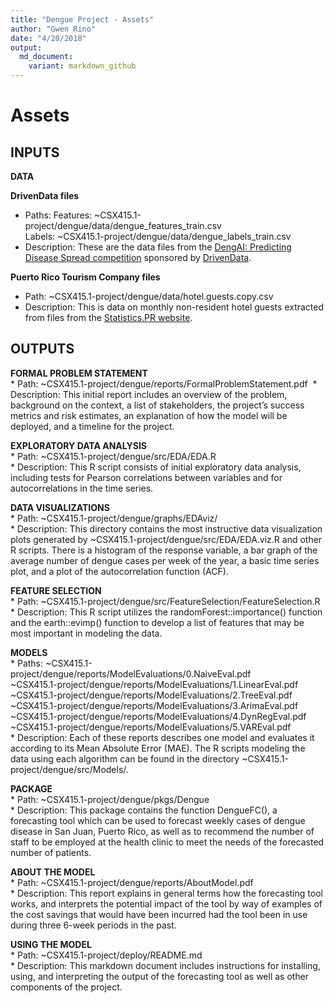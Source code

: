```yaml
---
title: "Dengue Project - Assets"
author: "Gwen Rino"
date: "4/20/2018"
output: 
  md_document:
    variant: markdown_github
---
```


# Assets\

## INPUTS\

**DATA**\

**DrivenData files**\

* Paths: Features: ~CSX415.1-project/dengue/data/dengue_features_train.csv\
         Labels: ~CSX415.1-project/dengue/data/dengue_labels_train.csv\
* Description: These are the data files from the [DengAI: Predicting Disease Spread competition](https://www.drivendata.org/competitions/44/dengai-predicting-disease-spread/) sponsored by [DrivenData](https://www.drivendata.org/).\

**Puerto Rico Tourism Company files**\

* Path: ~CSX415.1-project/dengue/data/hotel.guests.copy.csv\
* Description: This is data on monthly non-resident hotel guests extracted from files from the [Statistics.PR website](https://estadisticas.pr/inventario-de-estadisticas/puerto_rico_tourism_company).\


## OUTPUTS\

**FORMAL PROBLEM STATEMENT**\
* Path: ~CSX415.1-project/dengue/reports/FormalProblemStatement.pdf\  
* Description: This initial report includes an overview of the problem, background on the context, a list of stakeholders, the project's success metrics and risk estimates, an explanation of how the model will be deployed, and a timeline for the project.\

**EXPLORATORY DATA ANALYSIS**\
* Path: ~CSX415.1-project/dengue/src/EDA/EDA.R\
* Description: This R script consists of initial exploratory data analysis, including tests for Pearson correlations between variables and for autocorrelations in the time series.\

**DATA VISUALIZATIONS**\
* Path: ~CSX415.1-project/dengue/graphs/EDAviz/\
* Description: This directory contains the most instructive data visualization plots generated by ~CSX415.1-project/dengue/src/EDA/EDA.viz.R and other R scripts. There is a histogram of the response variable, a bar graph of the average number of dengue cases per week of the year, a basic time series plot, and a plot of the autocorrelation function (ACF).\

**FEATURE SELECTION**\
* Path: ~CSX415.1-project/dengue/src/FeatureSelection/FeatureSelection.R\
* Description: This R script utilizes the randomForest::importance() function and the earth::evimp() function to develop a list of features that may be most important in modeling the data.\

**MODELS**\
* Paths: ~CSX415.1-project/dengue/reports/ModelEvaluations/0.NaiveEval.pdf\
         ~CSX415.1-project/dengue/reports/ModelEvaluations/1.LinearEval.pdf\
         ~CSX415.1-project/dengue/reports/ModelEvaluations/2.TreeEval.pdf\
         ~CSX415.1-project/dengue/reports/ModelEvaluations/3.ArimaEval.pdf\
         ~CSX415.1-project/dengue/reports/ModelEvaluations/4.DynRegEval.pdf\
         ~CSX415.1-project/dengue/reports/ModelEvaluations/5.VAREval.pdf\
* Description: Each of these reports describes one model and evaluates it according to its Mean Absolute Error (MAE). The R scripts modeling the data using each algorithm can be found in the directory ~CSX415.1-project/dengue/src/Models/.\

**PACKAGE**\
* Path: ~CSX415.1-project/dengue/pkgs/Dengue\
* Description: This package contains the function DengueFC(), a forecasting tool which can be used to forecast weekly cases of dengue disease in San Juan, Puerto Rico, as well as to recommend the number of staff to be employed at the health clinic to meet the needs of the forecasted number of patients.\

**ABOUT THE MODEL**\
* Path: ~CSX415.1-project/dengue/reports/AboutModel.pdf\
* Description: This report explains in general terms how the forecasting tool works, and interprets the potential impact of the tool by way of examples of the cost savings that would have been incurred had the tool been in use during three 6-week periods in the past.\

**USING THE MODEL**\
* Path: ~CSX415.1-project/deploy/README.md\
* Description: This markdown document includes instructions for installing, using, and interpreting the output of the forecasting tool as well as other components of the project.







